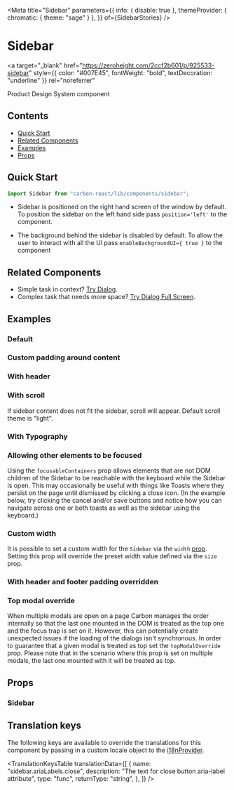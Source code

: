 

<Meta
  title="Sidebar"
  parameters={{
    info: { disable: true },
    themeProvider: { chromatic: { theme: "sage" } },
  }}
  of={SidebarStories}
/>

# Sidebar

<a
  target="_blank"
  href="https://zeroheight.com/2ccf2b601/p/925533-sidebar"
  style={{ color: "#007E45", fontWeight: "bold", textDecoration: "underline" }}
  rel="noreferrer"
>
  Product Design System component
</a>

## Contents

- [Quick Start](#quick-start)
- [Related Components](#related-components)
- [Examples](#examples)
- [Props](#props)

## Quick Start

```javascript
import Sidebar from "carbon-react/lib/components/sidebar";
```

- Sidebar is positioned on the right hand screen of the window by default. To position the sidebar on the left hand side pass `position='left'` to the component.

- The background behind the sidebar is disabled by default. To allow the user to interact with all the UI pass `enableBackgroundUI={ true }` to the component

## Related Components

- Simple task in context? [Try Dialog](https://carbon.sage.com/?path=/docs/dialog--default-story "Try Dialog").
- Complex task that needs more space? [Try Dialog Full Screen](https://carbon.sage.com/?path=/docs/dialog-full-screen--default "Try Dialog Full Screen").

## Examples

### Default

<Canvas name="default" of={SidebarStories.DefaultStory} />

### Custom padding around content

<Canvas
  name="custom padding around content"
  of={SidebarStories.CustomPaddingAroundContent}
/>

### With header

<Canvas name="with header" of={SidebarStories.WithHeader} />

### With scroll

If sidebar content does not fit the sidebar, scroll will appear. Default scroll theme is "light".

<Canvas name="with scroll" of={SidebarStories.WithScroll} />

### With Typography

<Canvas name="with typography" of={SidebarStories.WithTypography} />

### Allowing other elements to be focused

Using the `focusableContainers` prop allows elements that are not DOM children of the Sidebar to be reachable with the keyboard while the Sidebar is open.
This may occasionally be useful with things like Toasts where they persist on the page until dismissed by clicking a close icon.
(In the example below, try clicking the cancel and/or save buttons and notice how you can navigate across one or both toasts as well as the sidebar using the keyboard.)

<Canvas
  name="other focusable containers"
  of={SidebarStories.OtherFocusableContainers}
/>

### Custom width

It is possible to set a custom width for the `Sidebar` via the `width` [prop](#props).
Setting this prop will override the preset width value defined via the `size` prop.

<Canvas name="custom width" of={SidebarStories.CustomWidth} />

### With header and footer padding overridden

<Canvas
  name="with header and footer padding"
  of={SidebarStories.WithHeaderAndFooterPadding}
/>

### Top modal override

When multiple modals are open on a page Carbon manages the order internally so that the last one mounted in the DOM
is treated as the top one and the focus trap is set on it. However, this can potentially
create unexpected issues if the loading of the dialogs isn't synchronous. In order to guarantee that a given
modal is treated as top set the `topModalOverride` prop. Please note that in the scenario where this prop is
set on multiple modals, the last one mounted with it will be treated as top.

<Canvas name="top modal override" of={SidebarStories.TopModalOverride} />

## Props

### Sidebar

<ArgTypes of={SidebarStories} />

## Translation keys

The following keys are available to override the translations for this component by passing in a custom locale object to the
[i18nProvider](https://carbon.sage.com/?path=/story/documentation-i18n--page).

<TranslationKeysTable
  translationData={[
    {
      name: "sidebar.ariaLabels.close",
      description: "The text for close button aria-label attribute",
      type: "func",
      returnType: "string",
    },
  ]}
/>
